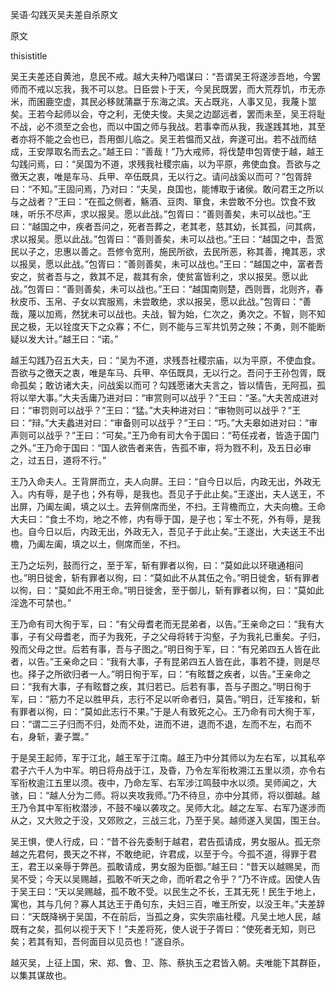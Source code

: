 


吴语·勾践灭吴夫差自杀原文

原文

thisistitle

吴王夫差还自黄池，息民不戒。越大夫种乃唱谋曰：“吾谓吴王将遂涉吾地，今罢师而不戒以忘我，我不可以怠。日臣尝卜于天，今吴民既罢，而大荒荐饥，市无赤米，而囷鹿空虚，其民必移就蒲蠃于东海之滨。天占既兆，人事又见，我蔑卜筮矣。王若今起师以会，夺之利，无使夫悛。夫吴之边鄙远者，罢而未至，吴王将耻不战，必不须至之会也，而以中国之师与我战。若事幸而从我，我遂践其地，其至者亦将不能之会也已，吾用御儿临之。吴王若愠而又战，奔遂可出。若不战而结成，王安厚取名而去之。”越王曰：“善哉！”乃大戒师，将伐楚申包胥使于越，越王勾践问焉，曰：“吴国为不道，求残我社稷宗庙，以为平原，弗使血食。吾欲与之徼天之衷，唯是车马、兵甲、卒伍既具，无以行之。请问战奚以而可？”包胥辞曰：“不知。”王固问焉，乃对曰：“夫吴，良国也，能博取于诸侯。敢问君王之所以与之战者？”王曰：“在孤之侧者，觞酒、豆肉、箪食，未尝敢不分也。饮食不致味，听乐不尽声，求以报吴。愿以此战。”包胥曰：“善则善矣，未可以战也。”王曰：“越国之中，疾者吾问之，死者吾葬之，老其老，慈其幼，长其孤，问其病，求以报吴。愿以此战。”包胥曰：“善则善矣，未可以战也。”王曰：“越国之中，吾宽民以子之，忠惠以善之。吾修令宽刑，施民所欲，去民所恶，称其善，掩其恶，求以报吴，愿以此战。”包胥曰：“善则善矣，未可以战也。”王曰：“越国之中，富者吾安之，贫者吾与之，救其不足，裁其有余，使贫富皆利之，求以报吴。愿以此战。”包胥曰：“善则善矣，未可以战也。”王曰：“越国南则楚，西则晋，北则齐，春秋皮币、玉帛、子女以宾服焉，未尝敢绝，求以报吴，愿以此战。”包胥曰：“善哉，蔑以加焉，然犹未可以战也。夫战，智为始，仁次之，勇次之。不智，则不知民之极，无以铨度天下之众寡；不仁，则不能与三军共饥劳之殃；不勇，则不能断疑以发大计。”越王曰：“诺。”

越王勾践乃召五大夫，曰：“吴为不道，求残吾社稷宗庙，以为平原，不使血食。吾欲与之徼天之衷，唯是车马、兵甲、卒伍既具，无以行之。吾问于王孙包胥，既命孤矣；敢访诸大夫，问战奚以而可？勾践愿诸大夫言之，皆以情告，无阿孤，孤将以举大事。”大夫舌庸乃进对曰：“审赏则可以战乎？”王曰：“圣。”大夫苦成进对曰：“审罚则可以战乎？”王曰：“猛。”大夫种进对曰：“审物则可以战乎？”王曰：“辩。”大夫蠡进对曰：“审备则可以战乎？”王曰：“巧。”大夫皋如进对曰：“审声则可以战乎？”王曰：“可矣。”王乃命有司大令于国曰：“苟任戎者，皆造于国门之外。”王乃命于国曰：“国人欲告者来告，告孤不审，将为戮不利，及五日必审之，过五日，道将不行。”

王乃入命夫人。王背屏而立，夫人向屏。王曰：“自今日以后，内政无出，外政无入。内有辱，是子也；外有辱，是我也。吾见子于此止矣。”王遂出，夫人送王，不出屏，乃阖左阖，填之以土。去笄侧席而坐，不扫。王背檐而立，大夫向檐。王命大夫曰：“食土不均，地之不修，内有辱于国，是子也；军士不死，外有辱，是我也。自今日以后，内政无出，外政无入，吾见子于此止矣。”王遂出，大夫送王不出檐，乃阖左阖，填之以土，侧席而坐，不扫。

王乃之坛列，鼓而行之，至于军，斩有罪者以徇，曰：“莫如此以环瑱通相问也。”明日徙舍，斩有罪者以徇，曰：“莫如此不从其伍之令。”明日徙舍，斩有罪者以徇，曰：“莫如此不用王命。”明日徙舍，至于御儿，斩有罪者以徇，曰：“莫如此淫逸不可禁也。”

王乃命有司大徇于军，曰：“有父母耆老而无昆弟者，以告。”王亲命之曰：“我有大事，子有父母耆老，而子为我死，子之父母将转于沟壑，子为我礼已重矣。子归，殁而父母之世。后若有事，吾与子图之。”明日徇于军，曰：“有兄弟四五人皆在此者，以告。”王亲命之曰：“我有大事，子有昆弟四五人皆在此，事若不捷，则是尽也。择子之所欲归者一人。”明日徇于军，曰：“有眩瞀之疾者，以告。”王亲命之曰：“我有大事，子有眩瞀之疾，其归若已。后若有事，吾与子图之。”明日徇于军，曰：“筋力不足以胜甲兵，志行不足以听命者归，莫告。”明日，迁军接和，斩有罪者以徇，曰：“莫如此志行不果。”于是人有致死之心。王乃命有司大徇于军，曰：“谓二三子归而不归，处而不处，进而不进，退而不退，左而不左，右而不右，身斩，妻子鬻。”

于是吴王起师，军于江北，越王军于江南。越王乃中分其师以为左右军，以其私卒君子六千人为中军。明日将舟战于江，及昏，乃令左军衔枚溯江五里以须，亦令右军衔枚逾江五里以须。夜中，乃命左军、右军涉江鸣鼓中水以须。吴师闻之，大骇，曰：“越人分为二师。将以夹攻我师。”乃不待旦，亦中分其师，将以御越。越王乃令其中军衔枚潜涉，不鼓不噪以袭攻之。吴师大北。越之左军、右军乃遂涉而从之，又大败之于没，又郊败之，三战三北，乃至于吴。越师遂入吴国，围王台。

吴王惧，使人行成，曰：“昔不谷先委制于越君，君告孤请成，男女服从。孤无奈越之先君何，畏天之不祥，不敢绝祀，许君成，以至于今。今孤不道，得罪于君王，君王以亲辱于弊邑。孤敢请成，男女服为臣御。”越王曰：“昔天以越赐吴，而吴不受；今天以吴赐越，孤敢不听天之命，而听君之令乎？”乃不许成。因使人告于吴王曰：“天以吴赐越，孤不敢不受。以民生之不长，王其无死！民生于地上，寓也，其与几何？寡人其达王于甬句东，夫妇三百，唯王所安，以没王年。”夫差辞曰：“天既降祸于吴国，不在前后，当孤之身，实失宗庙社稷。凡吴土地人民，越既有之矣，孤何以视于天下！”夫差将死，使人说于子胥曰：“使死者无知，则已矣；若其有知，吾何面目以见员也！”遂自杀。

越灭吴，上征上国，宋、郑、鲁、卫、陈、蔡执玉之君皆入朝。夫唯能下其群臣，以集其谋故也。

